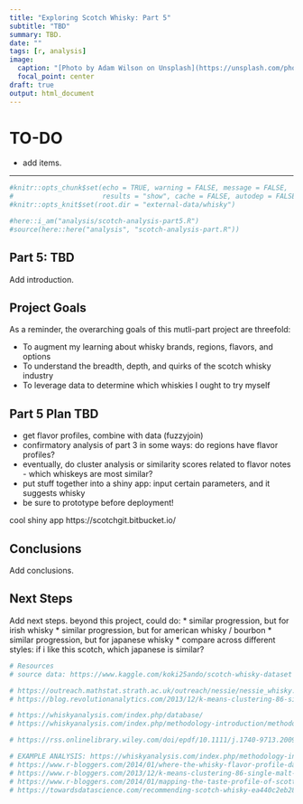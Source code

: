```yaml
---
title: "Exploring Scotch Whisky: Part 5"
subtitle: "TBD"
summary: TBD.
date: ""
tags: [r, analysis]
image:
  caption: "[Photo by Adam Wilson on Unsplash](https://unsplash.com/photos/6UIonphZA5o)"
  focal_point: center
draft: true
output: html_document
---
```


# TO-DO
* add items.

---

```r
#knitr::opts_chunk$set(echo = TRUE, warning = FALSE, message = FALSE, 
#                      results = "show", cache = FALSE, autodep = FALSE)
#knitr::opts_knit$set(root.dir = "external-data/whisky")
```

```r
#here::i_am("analysis/scotch-analysis-part5.R")
#source(here::here("analysis", "scotch-analysis-part.R"))
```

## Part 5: TBD
Add introduction. 

## Project Goals
As a reminder, the overarching goals of this mutli-part project are threefold:

* To augment my learning about whisky brands, regions, flavors, and options
* To understand the breadth, depth, and quirks of the scotch whisky industry
* To leverage data to determine which whiskies I ought to try myself

## Part 5 Plan TBD
* get flavor profiles, combine with data (fuzzyjoin)
* confirmatory analysis of part 3 in some ways: do regions have flavor profiles?
* eventually, do cluster analysis or similarity scores related to flavor notes - which whiskeys are most similar?
* put stuff together into a shiny app: input certain parameters, and it suggests whisky
* be sure to prototype before deployment!

cool shiny app
https://scotchgit.bitbucket.io/

## Conclusions
Add conclusions. 

## Next Steps
Add next steps.
beyond this project, could do:
* similar progression, but for irish whisky
* similar progression, but for american whisky / bourbon
* similar progression, but for japanese whisky
* compare across different styles: if i like this scotch, which japanese is similar?

```r
# Resources
# source data: https://www.kaggle.com/koki25ando/scotch-whisky-dataset

# https://outreach.mathstat.strath.ac.uk/outreach/nessie/nessie_whisky.html
# https://blog.revolutionanalytics.com/2013/12/k-means-clustering-86-single-malt-scotch-whiskies.html

# https://whiskyanalysis.com/index.php/database/
# https://whiskyanalysis.com/index.php/methodology-introduction/methodology-flavour-comparison/

# https://rss.onlinelibrary.wiley.com/doi/epdf/10.1111/j.1740-9713.2009.00337.x

# EXAMPLE ANALYSIS: https://whiskyanalysis.com/index.php/methodology-introduction/methodology-flavour-comparison/
# https://www.r-bloggers.com/2014/01/where-the-whisky-flavor-profile-data-came-from/
# https://www.r-bloggers.com/2013/12/k-means-clustering-86-single-malt-scotch-whiskies/
# https://www.r-bloggers.com/2014/01/mapping-the-taste-profile-of-scottish-whishkeys/
# https://towardsdatascience.com/recommending-scotch-whisky-ea440c2eb289
```